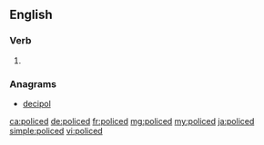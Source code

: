 ==English==

===Verb===
{{head|en|verb form}}

# {{en-past of|police}}

===Anagrams===
* [[decipol#English|decipol]]

[[ca:policed]]
[[de:policed]]
[[fr:policed]]
[[mg:policed]]
[[my:policed]]
[[ja:policed]]
[[simple:policed]]
[[vi:policed]]